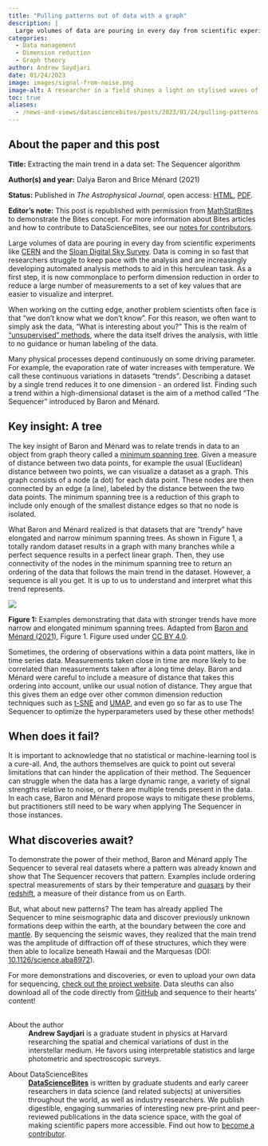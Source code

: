 ```yaml
---
title: "Pulling patterns out of data with a graph"
description: |
  Large volumes of data are pouring in every day from scientific experiments, so much so that it is now commonplace to perform dimension reduction in order to reduce a large number of measurements to a set of key values that are easier to visualize and interpret. Enter 'The Sequencer', a proposed method to find trends within high-dimensional datasets.  
categories:
  - Data management
  - Dimension reduction
  - Graph theory
author: Andrew Saydjari
date: 01/24/2023
image: images/signal-from-noise.png
image-alt: A researcher in a field shines a light on stylised waves of noise, as if attempting to identify or extract a signal. Image generated by DALL.E 2 from prompts provided by Real World Data Science.
toc: true
aliases: 
  - /news-and-views/datasciencebites/posts/2023/01/24/pulling-patterns.html
---
```

:::{.callout-note collapse="false"}
## About the paper and this post

**Title:** Extracting the main trend in a data set: The Sequencer algorithm

**Author(s) and year:** Dalya Baron and Brice Ménard (2021)

**Status:** Published in *The Astrophysical Journal*, open access: [HTML](https://iopscience.iop.org/article/10.3847/1538-4357/abfc4d), [PDF](https://iopscience.iop.org/article/10.3847/1538-4357/abfc4d/pdf). 

**Editor's note:** This post is republished with permission from [MathStatBites](https://mathstatbites.org/pulling-patterns-out-of-data-with-a-graph/) to demonstrate the Bites concept. For more information about Bites articles and how to contribute to DataScienceBites, see our [notes for contributors](/contributor-docs/datasciencebites.qmd){aria-label="Contributor notes for the Data Science Bites blog"}.
:::

Large volumes of data are pouring in every day from scientific experiments like [CERN](https://home.cern/) and the [Sloan Digital Sky Survey](https://www.sdss5.org/). Data is coming in so fast that researchers struggle to keep pace with the analysis and are increasingly developing automated analysis methods to aid in this herculean task. As a first step, it is now commonplace to perform dimension reduction in order to reduce a large number of measurements to a set of key values that are easier to visualize and interpret.

When working on the cutting edge, another problem scientists often face is that "we don’t know what we don’t know". For this reason, we often want to simply ask the data, "What is interesting about you?" This is the realm of ["unsupervised" methods](https://en.wikipedia.org/wiki/Unsupervised_learning), where the data itself drives the analysis, with little to no guidance or human labeling of the data. 

Many physical processes depend continuously on some driving parameter. For example, the evaporation rate of water increases with temperature. We call these continuous variations in datasets "trends". Describing a dataset by a single trend reduces it to one dimension - an ordered list. Finding such a trend within a high-dimensional dataset is the aim of a method called "The Sequencer" introduced by Baron and Ménard.

## Key insight: A tree
The key insight of Baron and Ménard was to relate trends in data to an object from graph theory called a [minimum spanning tree](https://en.wikipedia.org/wiki/Minimum_spanning_tree). Given a measure of distance between two data points, for example the usual (Euclidean) distance between two points, we can visualize a dataset as a graph. This graph consists of a node (a dot) for each data point. These nodes are then connected by an edge (a line), labeled by the distance between the two data points. The minimum spanning tree is a reduction of this graph to include only enough of the smallest distance edges so that no node is isolated.

What Baron and Ménard realized is that datasets that are "trendy" have elongated and narrow minimum spanning trees. As shown in Figure 1, a totally random dataset results in a graph with many branches while a perfect sequence results in a perfect linear graph. Then, they use connectivity of the nodes in the minimum spanning tree to return an ordering of the data that follows the main trend in the dataset. However, a sequence is all you get. It is up to us to understand and interpret what this trend represents.

::: {.column-page}
![](images/fig1.png){fig-alt="Three examples - labelled 'random data', 'noisy sequence', and 'perfect sequence' - demonstrating that data with stronger trends ('noisy' and 'perfect sequence') have more narrow and elongated minimum spanning trees (adapted from Baron and Ménard, Figure 1)."}
:::
::: {.column-margin}
**Figure 1:** Examples demonstrating that data with stronger trends have more narrow and elongated minimum spanning trees. Adapted from [Baron and Ménard (2021)](https://iopscience.iop.org/article/10.3847/1538-4357/abfc4d){aria-label="Link to Baron and Ménard's 2021 paper, 'Extracting the main trend in a data set: The Sequencer algorithm'"}, Figure 1. Figure used under [CC BY 4.0](https://creativecommons.org/licenses/by/4.0/){aria-label="Link to Creative Commons licence"}.
:::

Sometimes, the ordering of observations within a data point matters, like in time series data. Measurements taken close in time are more likely to be correlated than measurements taken after a long time delay. Baron and Ménard were careful to include a measure of distance that takes this ordering into account, unlike our usual notion of distance. They argue that this gives them an edge over other common dimension reduction techniques such as [t-SNE](https://en.wikipedia.org/wiki/T-distributed_stochastic_neighbor_embedding) and [UMAP](https://umap-learn.readthedocs.io/en/latest/how_umap_works.html), and even go so far as to use The Sequencer to optimize the hyperparameters used by these other methods!

## When does it fail?
It is important to acknowledge that no statistical or machine-learning tool is a cure-all. And, the authors themselves are quick to point out several limitations that can hinder the application of their method. The Sequencer can struggle when the data has a large dynamic range, a variety of signal strengths relative to noise, or there are multiple trends present in the data. In each case, Baron and Ménard propose ways to mitigate these problems, but practitioners still need to be wary when applying The Sequencer in those instances.

## What discoveries await?
To demonstrate the power of their method, Baron and Ménard apply The Sequencer to several real datasets where a pattern was already known and show that The Sequencer recovers that pattern. Examples include ordering spectral measurements of stars by their temperature and [quasars](https://en.wikipedia.org/wiki/Quasar) by their [redshift](https://en.wikipedia.org/wiki/Redshift_survey), a measure of their distance from us on Earth.

But, what about new patterns? The team has already applied The Sequencer to mine seismographic data and discover previously unknown formations deep within the earth, at the boundary between the core and [mantle](https://en.wikipedia.org/wiki/Core%E2%80%93mantle_boundary). By sequencing the seismic waves, they realized that the main trend was the amplitude of diffraction off of these structures, which they were then able to localize beneath Hawaii and the Marquesas (DOI: [10.1126/science.aba8972](https://doi.org/10.1126/science.aba8972){aria-label="Link to article, 'Sequencing seismograms: A panoptic view of scattering in the core-mantle boundary region'"}).

For more demonstrations and discoveries, or even to upload your own data for sequencing, [check out the project website](http://sequencer.org/). Data sleuths can also download all of the code directly from [GitHub](https://github.com/dalya/Sequencer) and sequence to their hearts’ content!
\
\

::: {.further-info}
::: grid
::: {.g-col-12 .g-col-md-6}
About the author
: **Andrew Saydjari**  is a graduate student in physics at Harvard researching the spatial and chemical variations of dust in the interstellar medium. He favors using interpretable statistics and large photometric and spectroscopic surveys.
:::

::: {.g-col-12 .g-col-md-6}
About DataScienceBites
: [**DataScienceBites**](/ideas/datasciencebites/index.qmd) is written by graduate students and early career researchers in data science (and related subjects) at universities throughout the world, as well as industry researchers. We publish digestible, engaging summaries of interesting new pre-print and peer-reviewed publications in the data science space, with the goal of making scientific papers more accessible. Find out how to [become a contributor](/contributor-docs/datasciencebites.qmd).
:::
:::
:::
